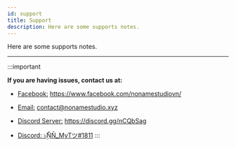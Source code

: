 ```yaml
---
id: support
title: Support
description: Here are some supports notes.
---
```


Here are some supports notes.

---

:::important

**If you are having issues, contact us at:**  

- [Facebook:](https://www.facebook.com/nonamestudiovn/) https://www.facebook.com/nonamestudiovn/

- [Email:](mailto:contact@nonamestudio.xyz) contact@nonamestudio.xyz

- [Discord Server:](https://discord.gg/nCQbSag) https://discord.gg/nCQbSag
- [Discord: ๖ۣۜŇŇ_MyTツ#1811](https://discordapp.com/users/382856633652477952)
:::